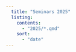 ```yaml
---
  title: "Seminars 2025"
  listing:
    contents:
      - "2025/*.qmd"
    sort:
      - "date"
---
```

